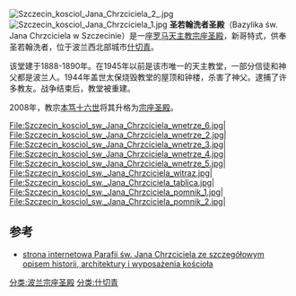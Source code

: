 [[File:Szczecin_kosciol_Jana_Chrzciciela_2_.jpg|thumb]]
[[File:Szczecin_kosciol_Jana_Chrzciciela_1.jpg|thumb]]
'''圣若翰洗者圣殿'''（Bazylika św. Jana Chrzciciela w Szczecinie）是一座[[罗马天主教|罗马天主教]][[宗座圣殿|宗座圣殿]]，新哥特式，供奉圣若翰洗者，位于波兰西北部城市[[什切青|什切青]]。 

该堂建于1888-1890年。在1945年以前是该市唯一的天主教堂，一部分信徒和神父都是波兰人。1944年盖世太保烧毁教堂的屋顶和钟楼，杀害了神父。逮捕了许多教友。战争结束后，教堂被重建。

2008年，教宗[[本笃十六世|本笃十六世]]将其升格为[[宗座圣殿|宗座圣殿]]。

<gallery>
File:Szczecin_kosciol_sw_Jana_Chrzciciela_wnetrze_6.jpg|
File:Szczecin_kosciol_sw_Jana_Chrzciciela_wnetrze_2.jpg|
File:Szczecin_kosciol_sw_Jana_Chrzciciela_wnetrze_3.jpg|
File:Szczecin_kosciol_sw_Jana_Chrzciciela_wnetrze_4.jpg|
File:Szczecin_kosciol_sw_Jana_Chrzciciela_wnetrze_5.jpg|
File:Szczecin_kosciol_sw._Jana_Chrzciciela_witraz.jpg|
File:Szczecin_kosciol_sw._Jana_Chrzciciela_tablica.jpg|
File:Szczecin_kosciol_sw._Jana_Chrzciciela_pomnik_1.jpg|
File:Szczecin_kosciol_sw._Jana_Chrzciciela_pomnik_2.jpg|
</gallery>

== 参考 ==
* [https://web.archive.org/web/20150128114005/http://www.bazylika.szczecin.pl/ strona internetowa Parafii św. Jana Chrzciciela ze szczegółowym opisem historii, architektury i wyposażenia kościoła]

{{commonscat}}
{{coord|display=title}}
{{波兰宗座圣殿}}

[[分类:波兰宗座圣殿|分类:波兰宗座圣殿]]
[[分类:什切青|分类:什切青]]
{{church-stub}}